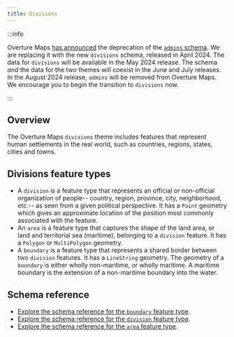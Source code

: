 ```yaml
---
title: Divisions
---
```

:::info

Overture Maps [has announced](release-notes/index) the deprecation of the [`admins` schema](/guides/admins). We are replacing it with the new `divisions` schema, released in April 2024. The data for `divisions` will be available in the May 2024 release. The schema *and* the data for the two themes will coexist in the June and July releases. In the August 2024 release, `admins` will be removed from Overture Maps. We encourage you to begin the transition to `divisions` now.

:::


## Overview

The Overture Maps `divisions` theme includes features that represent human settlements in the real world, such as countries, regions, states, cities and towns.

## Divisions feature types

- A `division` is a feature type that represents an official or non-official organization of people-- country, region, province, city, neighborhood, etc.-- as seen from a given political perspective. It has a `Point` geometry which gives an approximate location of the position most commonly associated with the feature.
- An `area` is a feature type that captures the shape of the land area, or land and territorial sea (maritime), belonging to a `division` feature. It has a `Polygon` or `MultiPolygon` geometry.
- A `boundary` is a feature type that represents a shared border between two `division` features. It has a `LineString` geometry. The geometry of a `boundary` is either wholly non-maritime, or wholly maritime. A maritime boundary is the extension of a non-maritime boundary into the water.

## Schema reference

- [Explore the schema reference for the `boundary` feature type](https://docs.overturemaps.org/schema/reference/divisions/boundary).
- [Explore the schema reference for the `division` feature type](https://docs.overturemaps.org/schema/reference/divisions/division).
- [Explore the schema reference for the `area` feature type](https://docs.overturemaps.org/schema/reference/divisions/area).
